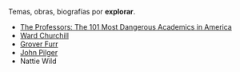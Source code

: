 {{header|1=Explorar}}

Temas, obras, biografías por '''explorar'''.

* [https://en.wikipedia.org/wiki/The_Professors:_The_101_Most_Dangerous_Academics_in_America The Professors: The 101 Most Dangerous Academics in America]
* [https://en.wikipedia.org/wiki/Ward_Churchill Ward Churchill]
* [https://en.wikipedia.org/wiki/Grover_Furr Grover Furr]
* [https://vimeo.com/user5080139/videos/sort:date John Pilger]
* Nattie Wild

{{footer}}
